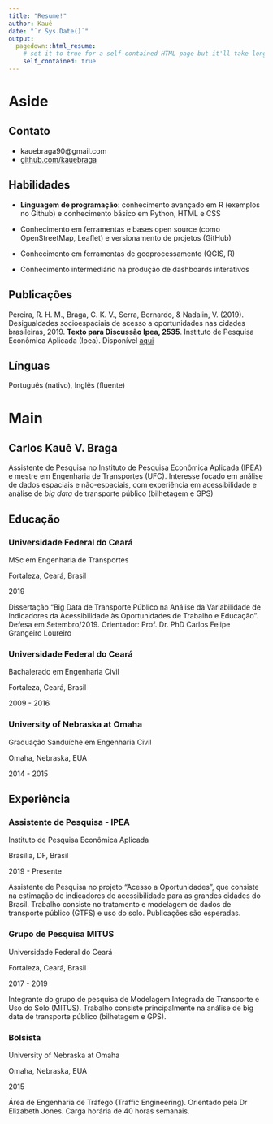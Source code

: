 ```yaml
---
title: "Resume!"
author: Kauê
date: "`r Sys.Date()`"
output:
  pagedown::html_resume:
    # set it to true for a self-contained HTML page but it'll take longer to render
    self_contained: true
---
```


Aside
================================================================================

Contato {#contact}
--------------------------------------------------------------------------------

- <i class="fa fa-envelope"></i> kauebraga90@gmail.com
- <i class="fa fa-github"></i> [github.com/kauebraga](https://github.com/kauebraga)
<!-- - <i class="fa fa-home"></i> www.jienamclellan.com -->


Habilidades {#skills}
--------------------------------------------------------------------------------

- **Linguagem de programação**: conhecimento avançado em R (exemplos no Github) e conhecimento básico em Python, HTML e CSS

- Conhecimento em ferramentas e bases open source (como OpenStreetMap, Leaflet) e versionamento de projetos (GitHub)

- Conhecimento em ferramentas de geoprocessamento (QGIS, R)

- Conhecimento intermediário na produção de dashboards interativos


Publicações {#publication}
--------------------------------------------------------------------------------

Pereira, R. H. M., Braga, C. K. V., Serra, Bernardo, & Nadalin, V. (2019). Desigualdades socioespaciais de acesso a oportunidades nas cidades brasileiras, 2019. **Texto para Discussão Ipea, 2535**. Instituto de Pesquisa Econômica Aplicada (Ipea). Disponível [aqui](http://repositorio.ipea.gov.br/handle/11058/9586) 


Línguas
--------------------------------------------------------------------------------

Português (nativo), Inglês (fluente)




Main
================================================================================

Carlos Kauê V. Braga {#title}
--------------------------------------------------------------------------------

Assistente de Pesquisa no Instituto de Pesquisa Econômica Aplicada (IPEA) e mestre em Engenharia de Transportes (UFC). Interesse focado em análise de dados espaciais e não-espaciais, com experiência em acessibilidade e análise de *big data* de transporte público (bilhetagem e GPS)


Educação {data-icon=graduation-cap data-concise=true}
--------------------------------------------------------------------------------

### Universidade Federal do Ceará

MSc em Engenharia de Transportes

Fortaleza, Ceará, Brasil

2019

Dissertação “Big Data de Transporte Público na Análise da Variabilidade de Indicadores da Acessibilidade às Oportunidades de Trabalho e Educação”. Defesa em Setembro/2019. Orientador: Prof. Dr. PhD Carlos Felipe Grangeiro Loureiro

### Universidade Federal do Ceará

Bachalerado em Engenharia Civil

Fortaleza, Ceará, Brasil

2009 - 2016

### University of Nebraska at Omaha

Graduação Sanduíche em Engenharia Civil

Omaha, Nebraska, EUA

2014 - 2015


Experiência {data-icon=suitcase}
--------------------------------------------------------------------------------

### Assistente de Pesquisa - IPEA

Instituto de Pesquisa Econômica Aplicada

Brasília, DF,  Brasil

2019 - Presente

Assistente de Pesquisa no projeto “Acesso a Oportunidades”, que consiste na estimação de indicadores de acessibilidade para as grandes cidades do Brasil. Trabalho consiste no tratamento e modelagem de dados de transporte público (GTFS) e uso do solo. Publicações são esperadas.


### Grupo de Pesquisa MITUS 

Universidade Federal do Ceará

Fortaleza, Ceará, Brasil

2017 - 2019

Integrante do grupo de pesquisa de Modelagem Integrada de Transporte e Uso do Solo (MITUS). Trabalho consiste principalmente na análise de big data de transporte público (bilhetagem e GPS).

### Bolsista 

University of Nebraska at Omaha

Omaha, Nebraska, EUA

2015

Área de Engenharia de Tráfego (Traffic Engineering). Orientado pela Dr Elizabeth Jones. Carga horária de 40 horas semanais.



<!-- ::: aside -->
<!-- ### Languages: -->

<!-- Português (nativo), Inglês (fluente) -->

<!-- ::: -->

